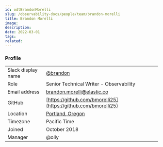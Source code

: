 ---
id: odtBrandonMorelli
slug: /observability-docs/people/team/brandon-morelli
title: Brandon Morelli
image:
description:
date: 2022-03-01
tags:
related:
---

### Profile

|       |              |
| ----- |------------- |
| Slack display name | [@brandon](https://elastic.slack.com/archives/UD9966GV8) |
| Role | Senior Technical Writer - Observability |
| Email address | brandon.morelli@elastic.co |
| GitHub | [https://github.com/bmorelli25](https://github.com/bmorelli25) |
| Location | [Portland, Oregon](https://www.google.com/maps/place/Portland,+OR/@45.5426283,-122.794484,11z/data=!3m1!4b1!4m5!3m4!1s0x54950b0b7da97427:0x1c36b9e6f6d18591!8m2!3d45.515232!4d-122.6783853)|
| Timezone | Pacific Time |
| Joined | October 2018 |
| Manager | @olly |

